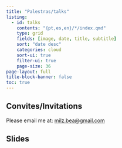 ```yaml
---
title: "Palestras/talks"
listing:
  - id: talks
    contents: "{pt,es,en}/*/index.qmd"
    type: grid
    fields: [image, date, title, subtitle]
    sort: "date desc"
    categories: cloud
    sort-ui: true
    filter-ui: true
    page-size: 36     
page-layout: full
title-block-banner: false
toc: true
---
```


<!-- ## Próximas atividades/Next activities -->



## Convites/Invitations

Please email me at: [milz.bea\@gmail.com](mailto:milz.bea@gmail.com)

## Slides

::: {#talks}
:::
